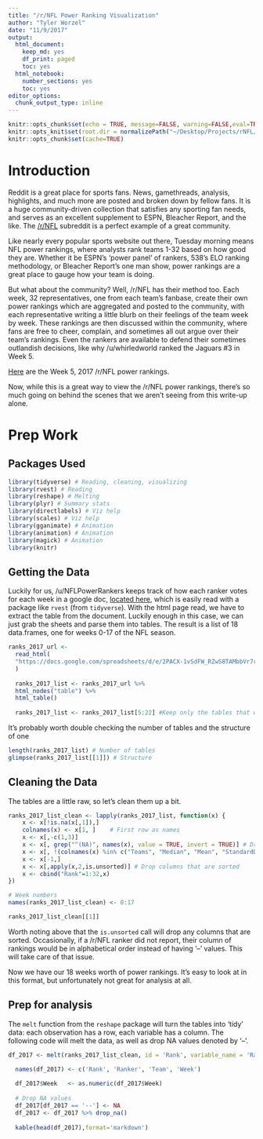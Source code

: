 ```yaml
---
title: "/r/NFL Power Ranking Visualization"
author: "Tyler Worzel"
date: "11/9/2017"
output:
  html_document:
    keep_md: yes
    df_print: paged
    toc: yes
  html_notebook:
    number_sections: yes
    toc: yes
editor_options: 
  chunk_output_type: inline
---
```


```r
knitr::opts_chunk$set(echo = TRUE, message=FALSE, warning=FALSE,eval=TRUE)
knitr::opts_knit$set(root.dir = normalizePath("~/Desktop/Projects/rNFL/")) 
knitr::opts_chunk$set(cache=TRUE)
```

# Introduction

Reddit is a great place for sports fans. News, gamethreads, analysis, highlights, and much more are posted and broken down by fellow fans. It is a huge community-driven collection that satisfies any sporting fan needs, and serves as an excellent supplement to ESPN, Bleacher Report, and the like. The [/r/NFL](www.reddit.com/r/NFL) subreddit is a perfect example of a great community. 

Like nearly every popular sports website out there, Tuesday morning means NFL power rankings, where analysts rank teams 1-32 based on how good they are. Whether it be ESPN's 'power panel' of rankers, 538's ELO ranking methodology, or Bleacher Report's one man show, power rankings are a great place to gauge how your team is doing. 

But what about the community? Well, /r/NFL has their method too. Each week, 32 representatives, one from each team's fanbase, create their own power rankings which are aggregated and posted to the community, with each representative writing a little blurb on their feelings of the team week by week. These rankings are then discussed within the community, where fans are free to cheer, complain, and sometimes all out argue over their team's rankings. Even the rankers are available to defend their sometimes outlandish decisions, like why /u/whirledworld ranked the Jaguars #3 in Week 5. 

[Here](https://www.reddit.com/r/nfl/comments/75ismt/official_rnfl_week_5_power_rankings/) are the Week 5, 2017 /r/NFL power rankings. 

Now, while this is a great way to view the /r/NFL power rankings, there's so much going on behind the scenes that we aren't seeing from this write-up alone. 


# Prep Work 

## Packages Used

```r
library(tidyverse) # Reading, cleaning, visualizing
library(rvest) # Reading
library(reshape) # Melting
library(plyr) # Summary stats
library(directlabels) # Viz help
library(scales) # Viz help
library(gganimate) # Animation
library(animation) # Animation
library(magick) # Animation
library(knitr)
```

## Getting the Data

Luckily for us, /u/NFLPowerRankers keeps track of how each ranker votes for each week in a google doc, [located here](https://docs.google.com/spreadsheets/d/e/2PACX-1vSdFW_RZwS8TAMbbVr7rRkEv5kaRduhU3CiJ1MEkIHUe-X14NykrW9IM5Rw3VE98lg_ZjYhAF-01zKO/pubhtml), which is easily read with a package like `rvest` (from `tidyverse`). With the html page read, we have to extract the table from the document. Luckily enough in this case, we can just grab the sheets and parse them into tables. The result is a list of 18 data.frames, one for weeks 0-17 of the NFL season. 

```r
ranks_2017_url <-
  read_html(
  "https://docs.google.com/spreadsheets/d/e/2PACX-1vSdFW_RZwS8TAMbbVr7rRkEv5kaRduhU3CiJ1MEkIHUe-X14NykrW9IM5Rw3VE98lg_ZjYhAF-01zKO/pubhtml"
  )
  
  ranks_2017_list <- ranks_2017_url %>%
  html_nodes("table") %>%
  html_table() 
  
  ranks_2017_list <- ranks_2017_list[5:22] #Keep only the tables that we need
```

It's probably worth double checking the number of tables and the structure of one

```r
length(ranks_2017_list) # Number of tables
glimpse(ranks_2017_list[[1]]) # Structure
```

## Cleaning the Data

The tables are a little raw, so let's clean them up a bit. 

```r
ranks_2017_list_clean <- lapply(ranks_2017_list, function(x) {
    x <- x[!is.na(x[,1]),]
    colnames(x) <- x[1, ]    # First row as names
    x <- x[,-c(1,3)]
    x <- x[, grep("^(NA)", names(x), value = TRUE, invert = TRUE)] # Drop NA columns
    x <- x[, !(colnames(x) %in% c("Teams", "Median", "Mean", "StandardDeviation"))]
    x <- x[-1,]
    x <- x[,apply(x,2,is.unsorted)] # Drop columns that are sorted
    x <- cbind("Rank"=1:32,x)
})

# Week numbers
names(ranks_2017_list_clean) <- 0:17

ranks_2017_list_clean[[1]]
```

Worth noting above that the `is.unsorted` call will drop any columns that are sorted. Occasionally, if a /r/NFL ranker did not report, their column of rankings would be in alphabetical order instead of having '--' values. This will take care of that issue. 


Now we have our 18 weeks worth of power rankings. It's easy to look at in this format, but unfortunately not great for analysis at all. 

## Prep for analysis 

The `melt` function from the `reshape` package will turn the tables into 'tidy' data: each observation has a row, each variable has a column. The following code will melt the data, as well as drop NA values denoted by '--'.

```r
df_2017 <- melt(ranks_2017_list_clean, id = 'Rank', variable_name = 'Ranker')

  names(df_2017) <- c('Rank', 'Ranker', 'Team', 'Week')
  
  df_2017$Week   <- as.numeric(df_2017$Week)
  
  # Drop NA values
  df_2017[df_2017 == '--'] <- NA
  df_2017 <- df_2017 %>% drop_na()
  
  kable(head(df_2017),format='markdown')
```
